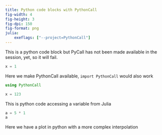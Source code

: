 ```yaml
---
title: Python code blocks with PythonCall
fig-width: 4
fig-height: 3
fig-dpi: 150
fig-format: png
julia:
    exeflags: ["--project=PythonCall"]
---
```


This is a python code block but PyCall has not been made available in the session, yet, so it will fail.

```python
x = 1
```

Here we make PythonCall available, `import PythonCall` would also work

```julia
using PythonCall

x = 123
```

This is python code accessing a variable from Julia

```python
a = 5 * 1
a
```

Here we have a plot in python with a more complex interpolation

